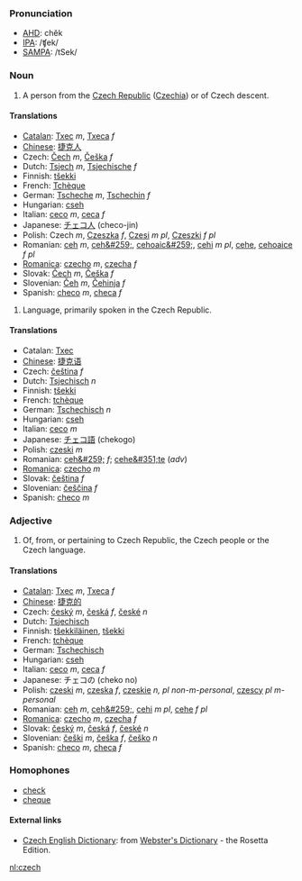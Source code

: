 ===Pronunciation===
*[[w:AHD|AHD]]: chĕk
*[[w:IPA|IPA]]: /ʧek/
*[[w:SAMPA|SAMPA]]: /tSek/

===Noun===
#A person from the [[Czech Republic]] ([[Czechia]]) or of Czech descent.

====Translations====
*[[Catalan]]: [[Txec]] ''m'', [[Txeca]] ''f''
*[[Chinese]]: [[捷克人]]
*Czech: [[Čech]] ''m'', [[Češka]] ''f''
*Dutch: [[Tsjech]] ''m'', [[Tsjechische]] ''f''
*Finnish: [[tšekki]]
*French: [[Tchèque]]
*German: [[Tscheche]] ''m'', [[Tschechin]] ''f''
*Hungarian: [[cseh]]
*Italian: [[ceco]] ''m'', [[ceca]] ''f''
*Japanese: [[チェコ人]] (checo-jin)
*Polish: Czech ''m'', [[Czeszka]] ''f'', [[Czesi]] ''m pl'', [[Czeszki]] ''f pl''
*Romanian: [[ceh]] ''m'', [[ceh&#259;]], [[cehoaic&#259;]], [[cehi]] ''m pl'', [[cehe]], [[cehoaice]] ''f pl''
*[[Romanica]]: [[czecho]] ''m'', [[czecha]] ''f''
*Slovak: [[Čech]] ''m'', [[Češka]] ''f''
*Slovenian: [[Čeh]] ''m'', [[Čehinja]] ''f''
*Spanish: [[checo]] ''m'', [[checa]] ''f''

#Language, primarily spoken in the Czech Republic.

====Translations====
*Catalan: [[Txec]]
*[[Chinese]]: [[捷克语]]
*Czech: [[čeština]] ''f''
*Dutch: [[Tsjechisch]] ''n''
*Finnish: [[tšekki]]
*French: [[tchèque]]
*German: [[Tschechisch]] ''n''
*Hungarian: [[cseh]]
*Italian: [[ceco]] ''m''
*Japanese: [[チェコ語]] (chekogo)
*Polish: [[czeski]] ''m''
*Romanian: [[ceh&#259;]] ''f''; [[cehe&#351;te]] (''adv'')
*[[Romanica]]: [[czecho]] ''m''
*Slovak: [[čeština]] ''f''
*Slovenian: [[češčina]] ''f''
*Spanish: [[checo]] ''m''

===Adjective===
#Of, from, or pertaining to Czech Republic, the Czech people or the Czech language.

====Translations====
*[[Catalan]]: [[Txec]] ''m'', [[Txeca]] ''f''
*[[Chinese]]: [[捷克的]]
*Czech: [[český]] ''m'', [[česká]] ''f'', [[české]] ''n''
*Dutch: [[Tsjechisch]]
*Finnish: [[tšekkiläinen]], [[tšekki]]
*French: [[tchèque]]
*German: [[Tschechisch]]
*Hungarian: [[cseh]]
*Italian: [[ceco]] ''m'', [[ceca]] ''f''
*Japanese: チェコの (cheko no)
*Polish: [[czeski]] ''m'', [[czeska]] ''f'', [[czeskie]] ''n, pl non-m-personal'', [[czescy]] ''pl m-personal''
*Romanian: [[ceh]] ''m'', [[ceh&#259;]], [[cehi]] ''m pl'', [[cehe]] ''f pl''
*[[Romanica]]: [[czecho]] ''m'', [[czecha]] ''f''
*Slovak: [[český]] ''m'', [[česká]] ''f'', [[české]] ''n''
*Slovenian: [[češki]] ''m'', [[češka]] ''f'', [[češko]] ''n''
*Spanish: [[checo]] ''m'', [[checa]] ''f''

===Homophones===
*[[check]]
*[[cheque]]

==== External links====
*[http://www.websters-online-dictionary.org/definition/Czech-english/ Czech English Dictionary]: from [http://www.websters-online-dictionary.org/ Webster's Dictionary] - the Rosetta Edition.

[[nl:czech]]